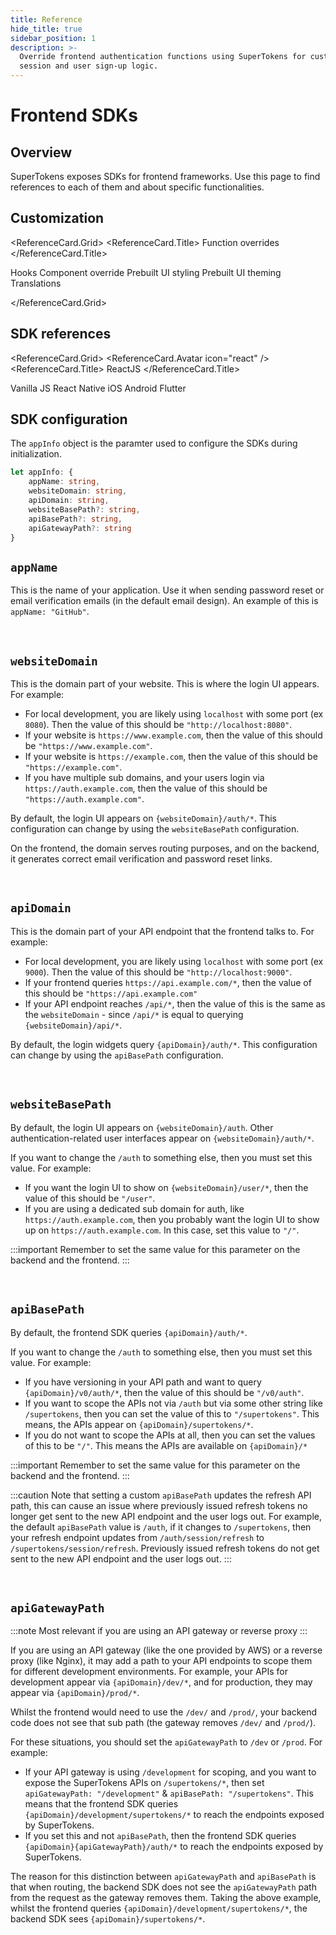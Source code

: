 ```yaml
---
title: Reference
hide_title: true
sidebar_position: 1
description: >-
  Override frontend authentication functions using SuperTokens for custom
  session and user sign-up logic.
---
```



# Frontend SDKs


## Overview

SuperTokens exposes SDKs for frontend frameworks.
Use this page to find references to each of them and about specific functionalities.

## Customization

<ReferenceCard.Grid>
  <ReferenceCard href="/docs/references/frontend-sdks/function-overrides">
    <ReferenceCard.Title>
      Function overrides
    </ReferenceCard.Title>
  </ReferenceCard>

  <ReferenceCard href="/docs/references/frontend-sdks/hooks">
    <ReferenceCard.Title>
      Hooks
    </ReferenceCard.Title>
  </ReferenceCard>

  <ReferenceCard href="/docs/references/frontend-sdks/prebuilt-ui/override-react-components">
    <ReferenceCard.Title>
      Component override
    </ReferenceCard.Title>
  </ReferenceCard>

  <ReferenceCard href="/docs/references/frontend-sdks/prebuilt-ui/changing-style">
    <ReferenceCard.Title>
      Prebuilt UI styling
    </ReferenceCard.Title>
  </ReferenceCard>

  <ReferenceCard href="/docs/references/frontend-sdks/prebuilt-ui/changing-colours">
    <ReferenceCard.Title>
      Prebuilt UI theming
    </ReferenceCard.Title>
  </ReferenceCard>

  <ReferenceCard href="/docs/references/frontend-sdks/prebuilt-ui/translations">
    <ReferenceCard.Title>
      Translations
    </ReferenceCard.Title>
  </ReferenceCard>


</ReferenceCard.Grid>



## SDK references

<ReferenceCard.Grid>
  <ReferenceCard href="https://supertokens.com/docs/auth-react">
    <ReferenceCard.Avatar icon="react" />
    <ReferenceCard.Title>
      ReactJS
    </ReferenceCard.Title>
  </ReferenceCard>

  <ReferenceCard href="https://supertokens.com/docs/web-js">
    <ReferenceCard.Avatar icon="js_logo" />
    <ReferenceCard.Title>
      Vanilla JS
    </ReferenceCard.Title>
  </ReferenceCard>

  <ReferenceCard href="https://supertokens.com/docs/react-native">
    <ReferenceCard.Avatar icon="react" />
    <ReferenceCard.Title>
      React Native
    </ReferenceCard.Title>
  </ReferenceCard>

  <ReferenceCard href="https://supertokens.com/docs/ios">
    <ReferenceCard.Avatar icon="ios" />
    <ReferenceCard.Title>
      iOS
    </ReferenceCard.Title>
  </ReferenceCard>

  <ReferenceCard href="https://supertokens.com/docs/android">
    <ReferenceCard.Avatar icon="android" />
    <ReferenceCard.Title>
      Android
    </ReferenceCard.Title>
  </ReferenceCard>

  <ReferenceCard href="https://supertokens.com/docs/flutter">
    <ReferenceCard.Avatar icon="flutter" />
    <ReferenceCard.Title>
      Flutter
    </ReferenceCard.Title>
  </ReferenceCard>
</ReferenceCard.Grid>


## SDK configuration


The `appInfo` object is the paramter used to configure the SDKs during initialization.
```ts
let appInfo: {
    appName: string,
    websiteDomain: string,
    apiDomain: string,
    websiteBasePath?: string,  
    apiBasePath?: string,  
    apiGatewayPath?: string 
}
```

<Accordion px="4" pb="4">

## `appName` 

This is the name of your application.
Use it when sending password reset or email verification emails (in the default email design).
An example of this is `appName: "GitHub"`.

<br/>

## `websiteDomain` 

This is the domain part of your website.
This is where the login UI appears.
For example:
- For local development, you are likely using `localhost` with some port (ex `8080`). Then the value of this should be `"http://localhost:8080"`.
- If your website is `https://www.example.com`, then the value of this should be `"https://www.example.com"`.
- If your website is `https://example.com`, then the value of this should be `"https://example.com"`.
- If you have multiple sub domains, and your users login via `https://auth.example.com`, then the value of this should be `"https://auth.example.com"`.

By default, the login UI appears on `{websiteDomain}/auth/*`. This configuration can change by using the `websiteBasePath` configuration.

On the frontend, the domain serves routing purposes, and on the backend, it generates correct email verification and password reset links.

<br/>

## `apiDomain` 

This is the domain part of your API endpoint that the frontend talks to. For example:
- For local development, you are likely using `localhost` with some port (ex `9000`). Then the value of this should be `"http://localhost:9000"`.
- If your frontend queries `https://api.example.com/*`, then the value of this should be `"https://api.example.com"`
- If your API endpoint reaches `/api/*`, then the value of this is the same as the `websiteDomain` - since `/api/*` is equal to querying `{websiteDomain}/api/*`.

By default, the login widgets query `{apiDomain}/auth/*`. This configuration can change by using the `apiBasePath` configuration.

<br/>

## `websiteBasePath` 

By default, the login UI appears on `{websiteDomain}/auth`. Other authentication-related user interfaces appear on `{websiteDomain}/auth/*`.

If you want to change the `/auth` to something else, then you must set this value. For example:
- If you want the login UI to show on `{websiteDomain}/user/*`, then the value of this should be `"/user"`.
- If you are using a dedicated sub domain for auth, like `https://auth.example.com`, then you probably want the login UI to show up on `https://auth.example.com`. In this case, set this value to `"/"`.

:::important
Remember to set the same value for this parameter on the backend and the frontend.
:::

<br/>


## `apiBasePath` 

By default, the frontend SDK queries `{apiDomain}/auth/*`.

If you want to change the `/auth` to something else, then you must set this value. For example:
- If you have versioning in your API path and want to query `{apiDomain}/v0/auth/*`, then the value of this should be `"/v0/auth"`.
- If you want to scope the APIs not via `/auth` but via some other string like `/supertokens`, then you can set the value of this to `"/supertokens"`. This means, the APIs appear on `{apiDomain}/supertokens/*`.
- If you do not want to scope the APIs at all, then you can set the values of this to be `"/"`. This means the APIs are available on `{apiDomain}/*`

:::important
Remember to set the same value for this parameter on the backend and the frontend.
:::

:::caution
Note that setting a custom `apiBasePath` updates the refresh API path, this can cause an issue where previously issued refresh tokens no longer get sent to the new API endpoint and the user logs out.
For example, the default `apiBasePath` value is `/auth`, if it changes to `/supertokens`, then your refresh endpoint updates from `/auth/session/refresh` to `/supertokens/session/refresh`. Previously issued refresh tokens do not get sent to the new API endpoint and the user logs out.
:::


<br/>

## `apiGatewayPath` 

:::note
Most relevant if you are using an API gateway or reverse proxy
:::

If you are using an API gateway (like the one provided by AWS) or a reverse proxy (like Nginx), it may add a path to your API endpoints to scope them for different development environments.
For example, your APIs for development appear via `{apiDomain}/dev/*`, and for production, they may appear via `{apiDomain}/prod/*`.

Whilst the frontend would need to use the `/dev/` and `/prod/`, your backend code does not see that sub path (the gateway removes `/dev/` and `/prod/`).

For these situations, you should set the `apiGatewayPath` to `/dev` or `/prod`. For example:
- If your API gateway is using `/development` for scoping, and you want to expose the SuperTokens APIs on `/supertokens/*`, then set `apiGatewayPath: "/development"` & `apiBasePath: "/supertokens"`. This means that the frontend SDK queries `{apiDomain}/development/supertokens/*` to reach the endpoints exposed by SuperTokens.
- If you set this and not `apiBasePath`, then the frontend SDK queries `{apiDomain}{apiGatewayPath}/auth/*` to reach the endpoints exposed by SuperTokens.

The reason for this distinction between `apiGatewayPath` and `apiBasePath` is that when routing, the backend SDK does not see the `apiGatewayPath` path from the request as the gateway removes them.
Taking the above example, whilst the frontend queries `{apiDomain}/development/supertokens/*`, the backend SDK sees `{apiDomain}/supertokens/*`.

<br/>

</Accordion>



